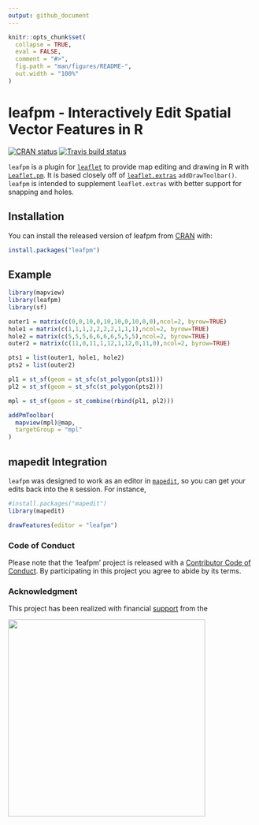 ```yaml
---
output: github_document
---
```


<!-- README.md is generated from README.Rmd. Please edit that file -->

```r
knitr::opts_chunk$set(
  collapse = TRUE,
  eval = FALSE,
  comment = "#>",
  fig.path = "man/figures/README-",
  out.width = "100%"
)
```

# leafpm - Interactively Edit Spatial Vector Features in R

[![CRAN status](https://www.r-pkg.org/badges/version/leafpm)](https://cran.r-project.org/package=leafpm)
 [![Travis build status](https://travis-ci.org/r-spatial/leafpm.svg?branch=master)](https://travis-ci.org/r-spatial/leafpm)

`leafpm` is a plugin for [`leaflet`](https://github.com/rstudio/leaflet) to provide map editing and drawing in R with [`Leaflet.pm`](https://github.com/codeofsumit/leaflet.pm).  It is based closely off of [`leaflet.extras`](https://github.com/bhaskarvk/leaflet.extras) `addDrawToolbar()`.  `leafpm` is intended to supplement `leaflet.extras` with better support for snapping and holes.


## Installation

You can install the released version of leafpm from [CRAN](https://CRAN.R-project.org) with:

``` r
install.packages("leafpm")
```

## Example

``` r
library(mapview)
library(leafpm)
library(sf)

outer1 = matrix(c(0,0,10,0,10,10,0,10,0,0),ncol=2, byrow=TRUE)
hole1 = matrix(c(1,1,1,2,2,2,2,1,1,1),ncol=2, byrow=TRUE)
hole2 = matrix(c(5,5,5,6,6,6,6,5,5,5),ncol=2, byrow=TRUE)
outer2 = matrix(c(11,0,11,1,12,1,12,0,11,0),ncol=2, byrow=TRUE)

pts1 = list(outer1, hole1, hole2)
pts2 = list(outer2)

pl1 = st_sf(geom = st_sfc(st_polygon(pts1)))
pl2 = st_sf(geom = st_sfc(st_polygon(pts2)))

mpl = st_sf(geom = st_combine(rbind(pl1, pl2)))

addPmToolbar(
  mapview(mpl)@map,
  targetGroup = "mpl"
)
```


## mapedit Integration

`leafpm` was designed to work as an editor in [`mapedit`](https://github.com/r-spatial/mapedit), so you can get your edits back into the `R` session.  For instance,

``` r
#install.packages("mapedit")
library(mapedit)

drawFeatures(editor = "leafpm")
```


### Code of Conduct

Please note that the 'leafpm' project is released with a [Contributor Code of Conduct](CODE_OF_CONDUCT.md). By participating in this project you agree to abide by its terms.


### Acknowledgment

This project has been realized with financial [support](https://www.r-consortium.org/projects) from the

<a href="https://www.r-consortium.org/projects/awarded-projects">
<img src="http://pebesma.staff.ifgi.de/RConsortium_Horizontal_Pantone.png" width="400">
</a>
